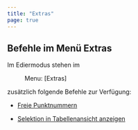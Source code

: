 ```yaml
---
title: "Extras"
page: true
---
```

## Befehle im Men&#252; Extras

Im Ediermodus stehen im  <Menu> Menu: [Extras] </Menu>  zus&#228;tzlich folgende Befehle zur Verf&#252;gung:


- [Freie Punktnummern](../fachschaleeditieren/extras2)

- [Selektion in Tabellenansicht anzeigen](../daten/selektionintabellenansichtanzeigen)



